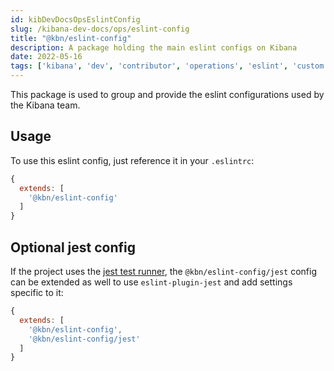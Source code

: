 ```yaml
---
id: kibDevDocsOpsEslintConfig
slug: /kibana-dev-docs/ops/eslint-config
title: "@kbn/eslint-config"
description: A package holding the main eslint configs on Kibana
date: 2022-05-16
tags: ['kibana', 'dev', 'contributor', 'operations', 'eslint', 'custom', 'config']
---
```


This package is used to group and provide the eslint configurations used by the Kibana team.

## Usage

To use this eslint config, just reference it in your `.eslintrc`:

```javascript
{
  extends: [
    '@kbn/eslint-config'
  ]
}
```

## Optional jest config

If the project uses the [jest test runner](https://facebook.github.io/jest/), 
the `@kbn/eslint-config/jest` config can be extended as well to use 
`eslint-plugin-jest` and add settings specific to it:

```javascript
{
  extends: [
    '@kbn/eslint-config',
    '@kbn/eslint-config/jest'
  ]
}
```
